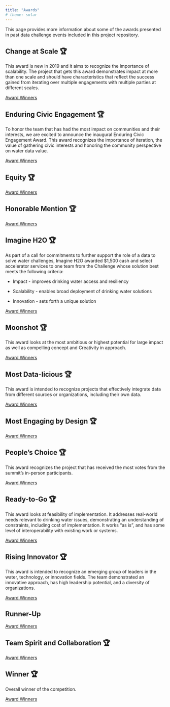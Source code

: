 ```yaml
---
title: "Awards"
# theme: solar
---
```


This page provides more information about some of the awards presented in past data challenge events included in this project repository.


## Change at Scale 🏆

This award is new in 2019 and it aims to recognize the importance of scalability. The project that gets this award demonstrates impact at more than one scale and should have characteristics that reflect the success gained from iterating over multiple engagements with multiple parties at different scales.

[Award Winners](index.qmd#category=Change%20at%20Scale%20🏆)


## Enduring Civic Engagement 🏆

To honor the team that has had the most impact on communities and their interests, we are excited to announce the inaugural Enduring Civic Engagement Award. This award recognizes the importance of iteration, the value of gathering civic interests and honoring the community perspective on water data value.

[Award Winners](index.qmd#category=Enduring%20Civic%20Engagement%20🏆)


## Equity 🏆

[Award Winners](index.qmd#category=Equity%20🏆)


## Honorable Mention 🏆

[Award Winners](index.qmd#category=Honorable%20Mention%20🏆)


## Imagine H2O 🏆	

As part of a call for commitments to further support the role of a data to solve water challenges, Imagine H2O awarded $1,500 cash and select accelerator services to one team from the Challenge whose solution best meets the following criteria:

- Impact - improves drinking water access and resiliency

- Scalability - enables broad deployment of drinking water solutions

- Innovation - sets forth a unique solution

[Award Winners](index.qmd#category=Imagine%20H2O%20🏆)


## Moonshot 🏆	

This award looks at the most ambitious or highest potential for large impact as well as compelling concept and Creativity in approach.

[Award Winners](index.qmd#category=Moonshot%20🏆)


## Most Data-licious 🏆

This award is intended to recognize projects that effectively integrate data from different sources or organizations, including their own data.

[Award Winners](index.qmd#category=Most%20Data-licious%20🏆)


## Most Engaging by Design 🏆

[Award Winners](index.qmd#category=Most%20Engaging%20by%20Design%20🏆)


## People's Choice 🏆	

This award recognizes the project that has received the most votes from the summit's in-person participants.

[Award Winners](index.qmd#category=Peoples%20Choice%20🏆)


## Ready-to-Go 🏆	

This award looks at feasibility of implementation. It addresses real-world needs relevant to drinking water issues, demonstrating an understanding of constraints, including cost of implementation. It works “as is”, and has some level of interoperability with existing work or systems.

[Award Winners](index.qmd#category=Ready-to-Go%20🏆)


## Rising Innovator 🏆	

This award is intended to recognize an emerging group of leaders in the water, technology, or innovation fields. The team demonstrated an innovative approach, has high leadership potential, and a diversity of organizations.

[Award Winners](index.qmd#category=Rising%20Innovator%20🏆)


## Runner-Up

[Award Winners](index.qmd##category=Runner-Up%20🏆)


## Team Spirit and Collaboration 🏆

[Award Winners](index.qmd#category=Team%20Spirit%20and%20Collaboration%20🏆)


## Winner 🏆

Overall winner of the competition.

[Award Winners](index.qmd#category=Winner%20🏆)
